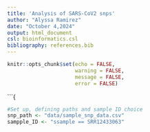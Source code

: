 ```yaml
---
title: 'Analysis of SARS-CoV2 snps'
author: "Alyssa Ramirez"
date: "October 4,2024"
output: html_document
csl: bioinformatics.csl
bibliography: references.bib
---
```


```r
knitr::opts_chunk$set(echo = FALSE,
                      warning = FALSE,
                      message = FALSE,
                      error = FALSE)
```
```{

```r
#Set up, defining paths and sample ID choice
snp_path <- "data/sample_snp_data.csv"
sampple_ID <- "ssample == SRR12433063"
```





      







